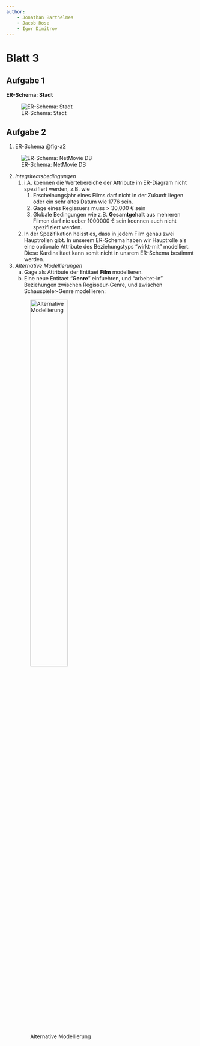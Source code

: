 ```yaml
---
author:
    - Jonathan Barthelmes
    - Jacob Rose
    - Igor Dimitrov
---
```

# Blatt 3

## Aufgabe 1

**ER-Schema: Stadt**

![ER-Schema: Stadt](imgs/dia/a1.png)


## Aufgabe 2

1. ER-Schema @fig-a2

![ER-Schema: NetMovie DB](imgs/dia/a2.png){#fig-a2}


2. *Integriteatsbedingungen*
   1. i.A. koennen die Wertebereiche der Attribute im ER-Diagram nicht spezifiert werden, z.B. wie
      1. Erscheinungsjahr eines Films darf nicht in der Zukunft liegen oder ein sehr altes Datum wie 1776 sein. 
      2. Gage eines Regissuers muss > 30,000 € sein
      3. Globale Bedingungen  wie z.B. **Gesamtgehalt** aus mehreren Filmen darf nie ueber 1000000 € sein koennen auch nicht spezifiziert werden.
   2. In der Spezifikation heisst es, dass in jedem Film genau zwei Hauptrollen gibt. In unserem ER-Schema haben wir Hauptrolle als eine optionale Attribute des Beziehungstyps "wirkt-mit" modelliert. Diese Kardinalitaet kann somit nicht in unsrem ER-Schema bestimmt werden. 
3. *Alternative Modellierungen*
   a) Gage als Attribute der Entitaet **Film** modellieren.
   b) Eine neue Entitaet "**Genre**" einfuehren, und "arbeitet-in" Beziehungen zwischen Regisseur-Genre, und zwischen Schauspieler-Genre modellieren:

   ![Alternative Modellierung](imgs/dia/a2-3.png){width=50%}
